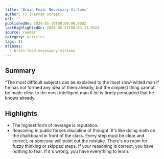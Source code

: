 ```yaml
---
title: 'Brain Food: Necessary Virtues'
author: FS (Farnam Street)
url: ''
publishedOn: 2024-05-19T00:00:00.000Z
lastHighlightedOn: 2024-05-21T08:04:17.942Z
source: reader
category: articles
tags: []
aliases:
  - brain-food-necessary-virtues
---
```

## Summary

“The most difficult subjects can be explained to the most slow-witted man if he has not formed any idea of them already; but the simplest thing cannot be made clear to the most intelligent man if he is firmly persuaded that he knows already.

## Highlights
- The highest form of leverage is reputation.
- Reasoning in public forces discipline of thought.
  It's like doing math on the chalkboard in front of the class. Every step must be clear and correct, or someone will point out the mistake. There's no room for fuzzy thinking or skipped steps.
  If your reasoning is correct, you have nothing to fear. If it's wrong, you have everything to learn.
